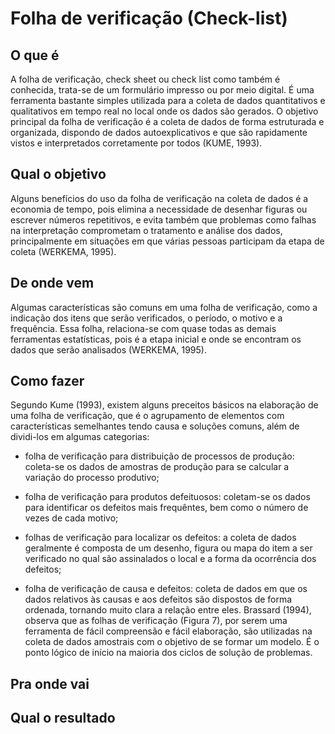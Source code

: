 # Folha de verificação (Check-list)

## O que é {-}

A folha de verificação, check sheet ou check list como também é conhecida, trata-se de um formulário impresso ou por meio digital. É uma ferramenta bastante simples utilizada para a coleta de dados quantitativos e qualitativos em tempo real no local onde os dados são gerados. O objetivo principal da folha de verificação é a coleta de dados de forma estruturada e organizada, dispondo de dados autoexplicativos e que são rapidamente vistos e interpretados corretamente por todos (KUME, 1993).


## Qual o objetivo {-}
Alguns benefícios do uso da folha de verificação na coleta de dados é a economia de tempo, pois elimina a necessidade de desenhar figuras ou escrever números repetitivos, e evita também que problemas como falhas na interpretação comprometam o tratamento e análise dos dados, principalmente em situações em que várias pessoas participam da etapa de coleta (WERKEMA, 1995).


## De onde vem {-}
Algumas características são comuns em uma folha de verificação, como a indicação dos itens que serão verificados, o período, o motivo e a frequência. Essa folha, relaciona-se com quase todas as demais ferramentas estatísticas, pois é a etapa inicial e onde se encontram os dados que serão analisados (WERKEMA, 1995).

## Como fazer {-}

Segundo Kume (1993), existem alguns preceitos básicos na elaboração de uma folha de verificação, que é o agrupamento de elementos com características semelhantes tendo causa e soluções comuns, além de dividi-los em algumas categorias:

- folha de verificação para distribuição de processos de produção: coleta-se os dados de amostras de produção para se calcular a variação do processo produtivo;

- folha de verificação para produtos defeituosos: coletam-se os dados para identificar os defeitos mais frequêntes, bem como o número de vezes de cada motivo;

- folhas de verificação para localizar os defeitos: a coleta de dados geralmente é composta de um desenho, figura ou mapa do item a ser verificado no qual são assinalados o local e a forma da ocorrência dos defeitos;

- folha de verificação de causa e defeitos: coleta de dados em que os dados relativos às causas e aos defeitos são dispostos de forma ordenada, tornando muito clara a relação entre eles.
Brassard (1994), observa que as folhas de verificação (Figura 7), por serem uma ferramenta de fácil compreensão e fácil elaboração, são utilizadas na coleta de dados amostrais com o objetivo de se formar um modelo. É o ponto lógico de início na maioria dos ciclos de solução de problemas.

## Pra onde vai {-}

## Qual o resultado {-}





